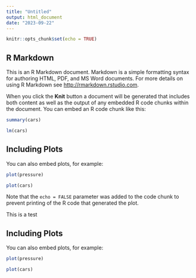 ```yaml
---
title: "Untitled"
output: html_document
date: "2023-09-22"
---
```


```r
knitr::opts_chunk$set(echo = TRUE)
```

## R Markdown

This is an R Markdown document. Markdown is a simple formatting syntax for authoring HTML, PDF, and MS Word documents. For more details on using R Markdown see <http://rmarkdown.rstudio.com>.

When you click the **Knit** button a document will be generated that includes both content as well as the output of any embedded R code chunks within the document. You can embed an R code chunk like this:

```r
summary(cars)

lm(cars)


```

## Including Plots

You can also embed plots, for example:

```r

plot(pressure)

plot(cars)


```

Note that the `echo = FALSE` parameter was added to the code chunk to prevent printing of the R code that generated the plot.



This is a test


## Including Plots

You can also embed plots, for example:

```r

plot(pressure)

plot(cars)


```